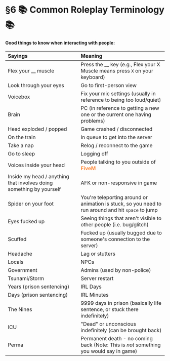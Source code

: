 # §6 📚 Common Roleplay Terminology 📚

#### Good things to know when interacting with people:

| **Sayings** | **Meaning** |
| :--- | :--- |
| Flex your __ muscle | Press the __ key (e.g., Flex your X Muscle means press `X` on your keyboard) |
| Look through your eyes | Go to first-person view |
| Voicebox | Fix your mic settings (usually in reference to being too loud/quiet) |
| Brain | PC (in reference to getting a new one or the current one having problems) |
| Head exploded / popped | Game crashed / disconnected |
| On the train | In queue to get into the server |
| Take a nap | Relog / reconnect to the game |
| Go to sleep | Logging off |
| Voices inside your head | People talking to you outside of <font color="#FF8C3E"> **FiveM** </font> |
| Inside my head / anything that involves doing something by yourself | AFK or non-responsive in game |
| Spider on your foot | You're teleporting around or animation is stuck, so you need to run around and hit `space` to jump |
| Eyes fucked up | Seeing things that aren't visible to other people (i.e. bug/glitch) |
| Scuffed | Fucked up (usually bugged due to someone's connection to the server) |
| Headache | Lag or stutters |
| Locals | NPCs |
| Government | Admins (used by non-police) |
| Tsunami/Storm | Server restart |
| Years (prison sentencing) | IRL Days |
| Days (prison sentencing) | IRL Minutes |
| The Nines | 9999 days in prison (basically life sentence, or stuck there indefinitely) |
| ICU | "Dead" or unconscious indefinitely (can be brought back) |
| Perma | Permanent death - no coming back (Note: This is *not* something you would say in game) |